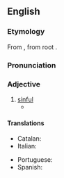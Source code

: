 ==English==

===Etymology===
From {{der|en|la|peccō|t=sin}}, from {{der|en|ine-pro|-}} root {{m|ine-pro|*pik-|t=to be [[angry]]}}.

===Pronunciation===
{{rfp|en}}

===Adjective===
{{en-adj}}

# [[sinful]]
#* {{quote-book|en|passage=a volume of '''peccaminous''' pornographical tendency entitled Sweets of Sin.|author=James Joyce|title=Ulysses|year=1918}}

====Translations====
{{trans-top|sinful}}
* Catalan: {{t|ca|pecaminós}}
* Italian: {{t+|it|peccaminoso}}
{{trans-mid}}
* Portuguese: {{t|pt|pecaminoso}}
* Spanish: {{t|es|pecaminoso}}
{{trans-bottom}}